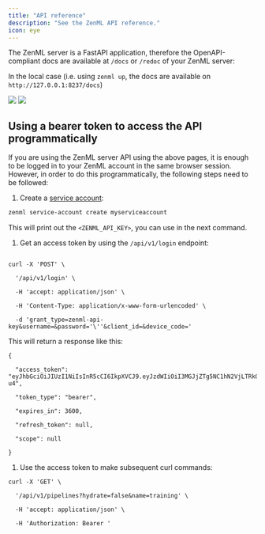 ```yaml
---
title: "API reference"
description: "See the ZenML API reference."
icon: eye
---
```


The ZenML server is a FastAPI application, therefore the OpenAPI-compliant docs are available at `/docs` or `/redoc` of your ZenML server:

In the local case (i.e. using `zenml up`, the docs are available on `http://127.0.0.1:8237/docs`)
<Frame caption="ZenML API docs">
  <img src="/images/api-ref.avif"/>
</Frame>

<Frame caption="ZenML API Redoc">
  <img src="/images/api-ref-2.avif"/>
</Frame>


## Using a bearer token to access the API programmatically

If you are using the ZenML server API using the above pages, it is enough to be logged in to your ZenML account in the same browser session. However, in order to do this programmatically, the following steps need to be followed:

1. Create a [service account](/latest/versions/0.66.0/how-to/connecting-to-zenml/connect-with-a-service-account):


```Bash
zenml service-account create myserviceaccount
```

This will print out the `<ZENML_API_KEY>`, you can use in the next command.

1. Get an access token by using the `/api/v1/login` endpoint:


```shell

curl -X 'POST' \

  '/api/v1/login' \

  -H 'accept: application/json' \

  -H 'Content-Type: application/x-www-form-urlencoded' \

  -d 'grant_type=zenml-api-key&username=&password='\''&client_id=&device_code='
```

This will return a response like this:


```shell
{

  "access_token": "eyJhbGciOiJIUzI1NiIsInR5cCI6IkpXVCJ9.eyJzdWIiOiI3MGJjZTg5NC1hN2VjLTRkOTYtYjE1Ny1kOTZkYWY5ZWM2M2IiLCJpc3MiOiJmMGQ5NjI1Ni04YmQyLTQxZDctOWVjZi0xMmYwM2JmYTVlMTYiLCJhdWQiOiJmMGQ5NjI1Ni04YmQyLTQxZDctOWVjZi0xMmYwM2JmYTVlMTYiLCJleHAiOjE3MTk0MDk0NjAsImFwaV9rZXlfaWQiOiIzNDkyM2U0NS0zMGFlLTRkMjctODZiZS0wZGRhNTdkMjA5MDcifQ.ByB1ngCPtBenGE6UugsWC6Blga3qPqkAiPJUSFDR-u4",

  "token_type": "bearer",

  "expires_in": 3600,

  "refresh_token": null,

  "scope": null

}
```

1. Use the access token to make subsequent curl commands:


```shell
curl -X 'GET' \

  '/api/v1/pipelines?hydrate=false&name=training' \

  -H 'accept: application/json' \

  -H 'Authorization: Bearer '
```

